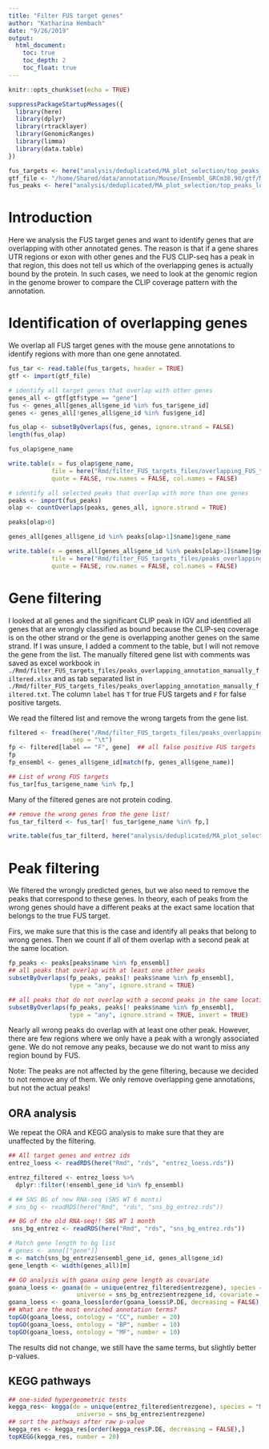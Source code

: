 ```yaml
---
title: "Filter FUS target genes"
author: "Katharina Hembach"
date: "9/26/2019"
output: 
  html_document:
    toc: true
    toc_depth: 2
    toc_float: true
---
```


```r
knitr::opts_chunk$set(echo = TRUE)
```

```r
suppressPackageStartupMessages({
  library(here)
  library(dplyr)
  library(rtracklayer)
  library(GenomicRanges)
  library(limma)
  library(data.table)
})
```

```r
fus_targets <- here("analysis/deduplicated/MA_plot_selection/top_peaks_loess_adjM_pValue_1e-05_gene_anno.txt")
gtf_file <- "/home/Shared/data/annotation/Mouse/Ensembl_GRCm38.90/gtf/Mus_musculus.GRCm38.90.gtf"
fus_peaks <- here("analysis/deduplicated/MA_plot_selection/top_peaks_loess_adjM_pValue_1e-05.bed")
```

# Introduction

Here we analysis the FUS target genes and want to identify genes that are overlapping with other annotated genes.
The reason is that if a gene shares UTR regions or exon with other genes and the FUS CLIP-seq has a peak in that region, this does not tell us which of the overlapping genes is actually bound by the protein. In such cases, we need to look at the genomic region in the genome brower to compare the CLIP coverage pattern with the annotation. 

# Identification of overlapping genes

We overlap all FUS target genes with the mouse gene annotations to identify regions with more than one gene annotated.

```r
fus_tar <- read.table(fus_targets, header = TRUE)
gtf <- import(gtf_file)
```
```r
# identify all target genes that overlap with other genes
genes_all <- gtf[gtf$type == "gene"]
fus <- genes_all[genes_all$gene_id %in% fus_tar$gene_id]
genes <- genes_all[!genes_all$gene_id %in% fus$gene_id]

fus_olap <- subsetByOverlaps(fus, genes, ignore.strand = FALSE)
length(fus_olap)

fus_olap$gene_name

write.table(x = fus_olap$gene_name, 
            file = here("Rmd/filter_FUS_targets_files/overlapping_FUS_targets.txt"),
            quote = FALSE, row.names = FALSE, col.names = FALSE)
```


```r
# identify all selected peaks that overlap with more than one genes
peaks <- import(fus_peaks)
olap <- countOverlaps(peaks, genes_all, ignore.strand = TRUE)

peaks[olap>0]

genes_all[genes_all$gene_id %in% peaks[olap>1]$name]$gene_name

write.table(x = genes_all[genes_all$gene_id %in% peaks[olap>1]$name]$gene_name, 
            file = here("Rmd/filter_FUS_targets_files/peaks_overlapping_annotation.txt"),
            quote = FALSE, row.names = FALSE, col.names = FALSE)
```


# Gene filtering

I looked at all genes and the significant CLIP peak in IGV and identified all genes that are wrongly classified as bound because the CLIP-seq coverage is on the other strand or the gene is overlapping another genes on the same strand. If I was unsure, I added a comment to the table, but I will not remove the gene from the list. The manually filtered gene list with comments was saved as excel workbook in `./Rmd/filter_FUS_targets_files/peaks_overlapping_annotation_manually_filtered.xlsx` and as tab separated list in `./Rmd/filter_FUS_targets_files/peaks_overlapping_annotation_manually_filtered.txt`. The column `label` has `T` for true FUS targets and `F` for false positive targets.

We read the filtered list and remove the wrong targets from the gene list.

```r
filtered <- fread(here("/Rmd/filter_FUS_targets_files/peaks_overlapping_annotation_manually_filtered.txt"), 
                  sep = "\t")
fp <- filtered[label == "F", gene]  ## all false positive FUS targets
fp
fp_ensembl <- genes_all$gene_id[match(fp, genes_all$gene_name)]

## List of wrong FUS targets
fus_tar[fus_tar$gene_name %in% fp,]
```

Many of the filtered genes are not protein coding.

```r
## remove the wrong genes from the gene list!
fus_tar_filterd <- fus_tar[! fus_tar$gene_name %in% fp,]

write.table(fus_tar_filterd, here("analysis/deduplicated/MA_plot_selection/top_peaks_loess_adjM_pValue_1e-05_gene_anno_manually_filtered.txt"), row.names = FALSE, quote = FALSE, sep = "\t")
```

# Peak filtering

We filtered the wrongly predicted genes, but we also need to remove the peaks that correspond to these genes. In theory, each of peaks from the wrong genes should have a different peaks at the exact same location that belongs to the true FUS target. 

Firs, we make sure that this is the case and identify all peaks that belong to wrong genes. Then we count if all of them overlap with a second peak at the same location.


```r
fp_peaks <- peaks[peaks$name %in% fp_ensembl]
## all peaks that overlap with at least one other peaks 
subsetByOverlaps(fp_peaks, peaks[! peaks$name %in% fp_ensembl], 
                 type = "any", ignore.strand = TRUE)

## all peaks that do not overlap with a second peaks in the same location
subsetByOverlaps(fp_peaks, peaks[! peaks$name %in% fp_ensembl], 
                 type = "any", ignore.strand = TRUE, invert = TRUE)
```
Nearly all wrong peaks do overlap with at least one other peak. However, there are few regions where we only have a peak with a wrongly associated gene. We do not remove any peaks, because we do not want to miss any region bound by FUS.


Note: The peaks are not affected by the gene filtering, because we decided to not remove any of them. We only remove overlapping gene annotations, but not the actual peaks!


## ORA analysis
We repeat the ORA and KEGG analysis to make sure that they are unaffected by the filtering.

```r
## All target genes and entrez ids
entrez_loess <- readRDS(here("Rmd", "rds", "entrez_loess.rds"))  

entrez_filtered <- entrez_loess %>%
  dplyr::filter(!ensembl_gene_id %in% fp_ensembl) 

# ## SNS BG of new RNA-seq (SNS WT 6 monts)
# sns_bg <- readRDS(here("Rmd", "rds", "sns_bg_entrez.rds"))

## BG of the old RNA-seq!! SNS WT 1 month
 sns_bg_entrez <- readRDS(here("Rmd", "rds", "sns_bg_entrez.rds"))  
```

```r
# Match gene length to bg list
# genes <- anno[["gene"]]
m <- match(sns_bg_entrez$ensembl_gene_id, genes_all$gene_id)
gene_length <- width(genes_all)[m]

## GO analysis with goana using gene length as covariate
goana_loess <- goana(de = unique(entrez_filtered$entrezgene), species = "Mm", 
                   universe = sns_bg_entrez$entrezgene_id, covariate = gene_length)
goana_loess <- goana_loess[order(goana_loess$P.DE, decreasing = FALSE),]
## What are the most enriched annotation terms?
topGO(goana_loess, ontology = "CC", number = 20)
topGO(goana_loess, ontology = "BP", number = 10)
topGO(goana_loess, ontology = "MF", number = 10)
```

The results did not change, we still have the same terms, but slightly better p-values.

## KEGG pathways

```r
## one-sided hypergeometric tests
kegga_res<- kegga(de = unique(entrez_filtered$entrezgene), species = "Mm",
                   universe = sns_bg_entrez$entrezgene)
## sort the pathways after raw p-value
kegga_res <- kegga_res[order(kegga_res$P.DE, decreasing = FALSE),]
topKEGG(kegga_res, number = 20)
```



